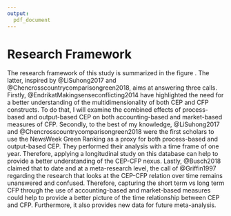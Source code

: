 ```yaml
---
output:
  pdf_document
---
```


# Research Framework

The research framework of this study is summarized in the figure \ref{ResearchFramework}. The latter, inspired by @LiSuhong2017 and @Chencrosscountrycomparisongreen2018, aims at answering three calls. Firstly, @EndrikatMakingsenseconflicting2014 have highlighted the need for a better understanding of the multidimensionality of both CEP and CFP constructs. To do that, I will examine the combined effects of process-based and output-based CEP on both accounting-based and market-based measures of CFP. Secondly, to the best of my knowledge, @LiSuhong2017 and @Chencrosscountrycomparisongreen2018 were the first scholars to use the NewsWeek Green Ranking as a proxy for both process-based and output-based CEP. They performed their analysis with a time frame of one year. Therefore, applying a longitudinal study on this database can help to provide a better understanding of the CEP-CFP nexus. Lastly, @Busch2018 claimed that to date and at a meta-research level, the call of @Griffin1997 regarding the research that looks at the CEP-CFP relation over time remains unanswered and confused. Therefore, capturing the short term vs long term CFP through the use of accounting-based and market-based measures could help to provide a better picture of the time relationship between CEP and CFP. Furthermore, it also provides new data for future meta-analysis.


\begin{figure}[!b]
\centering
\includegraphics[width=14cm, height=12cm]{figures/ResearchFramework.jpg}
\caption{Research Framework}
\label{ResearchFramework}
\end{figure}



